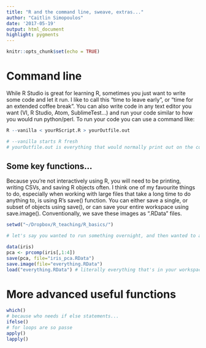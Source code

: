 ```yaml
---
title: "R and the command line, sweave, extras..."
author: "Caitlin Simopoulos"
date: '2017-05-19'
output: html_document
highlight: pygments
---
```


```r
knitr::opts_chunk$set(echo = TRUE)
```

# Command line

While R Studio is great for learning R, sometimes you just want to write some code and let it run.
I like to call this "time to leave early", or "time for an extended coffee break".
You can also write code in any text editor you want (VI, R Studio, Atom, SublimeTest...) and run your code similar to how you would run python/perl.
To run your code you can use a command like:

```r
R --vanilla < yourRScript.R > yourOutfile.out

# --vanilla starts R fresh
# yourOutfile.out is everything that would normally print out on the console, good for debugging
```

## Some key functions...

Because you're not interactively using R, you will need to be printing, writing CSVs, and saving R objects often. 
I think one of my favourite things to do, especially when working with large files that take a long time to do anything to, is using R's save() function.
You can either save a single, or subset of objects using save(), or can save your entire workspace using save.image(). 
Conventionally, we save these images as ".RData" files.
```r
setwd("~/Dropbox/R_teaching/R_basics/")
```

```r
# let's say you wanted to run something overnight, and then wanted to access the results IN R, without having to save it as a CSV.

data(iris)
pca <- prcomp(iris[,1:4])
save(pca, file="iris_pca.RData")
save.image(file="everything.RData")
load("everything.RData") # literally everything that's in your workspace will be saved...you don't always need this!

```

# More advanced useful functions

```r

which()
# because who needs if else statements...
ifelse()
# for loops are so passe
apply()
lapply()
```

